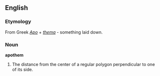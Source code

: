 ==English==

===Etymology===
From Greek ''[[Apo]]'' + ''[[thema]]'' - something laid down.

===Noun===
'''apothem'''
#The distance from the center of a regular polygon perpendicular to one of its side.